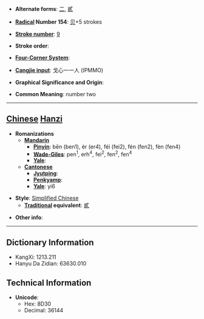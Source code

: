 * '''Alternate forms''': [[二]], [[貳]]

* '''[[Wiktionary:Chinese radical index| Radical]] Number 154''': [[Wiktionary:Chinese radical index 贝|贝]]+5 strokes

* '''[[Wiktionary:Chinese total strokes index|Stroke number]]''': [[Wiktionary:Chinese total strokes index 9|9]]

* '''Stroke order''': 

* '''[[Wiktionary:Chinese four corner index|Four-Corner System]]''': 

* '''[[Wiktionary:Chinese Cangjie index|Cangjie input]]''': 戈心一一人 (IPMMO)

* '''Graphical Significance and Origin''': 

* '''Common Meaning''': number two

----

== [[Chinese]] [[Hanzi]] ==

* '''Romanizations'''
** '''[[Mandarin]]'''
*** '''[[Pinyin]]''': bēn (ben1), èr (er4), féi (fei2), fén (fen2), fèn (fen4)
*** '''[[Wade-Giles]]''': pen<sup>1</sup>, erh<sup>4</sup>, fei<sup>2</sup>, fen<sup>2</sup>, fen<sup>4</sup>
*** '''[[Yale]]''': 
** '''[[Cantonese]]'''
*** '''[[Jyutping]]''':
*** '''[[Penkyamp]]''': 
*** '''[[Yale]]''': yi6

* '''Style''': [[Simplified Chinese]] 
** '''[[Traditional Chinese|Traditional]] equivalent''': [[貳]]

* '''Other info''': 

----

== Dictionary Information ==

* KangXi: 1213.211
* Hanyu Da Zidian: 63630.010

== Technical Information ==

* '''Unicode''':
** Hex: 8D30
** Decimal: 36144